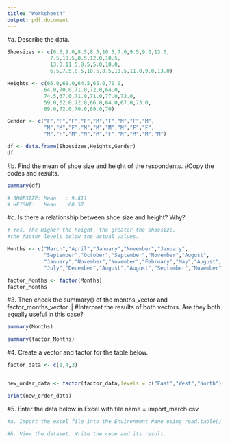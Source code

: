 ```yaml
---
title: "Worksheet4"
output: pdf_document
---
```


#a. Describe the data.
```r
Shoesizes <- c(6.5,9.0,8.5,8.5,10.5,7.0,9.5,9.0,13.0,
              7.5,10.5,8.5,12.0,10.5,
              13.0,11.5,8.5,5.0,10.0,
              6.5,7.5,8.5,10.5,8.5,10.5,11.0,9.0,13.0)

Heights <- c(66.0,68.0,64.5,65.0,70.0,
            64.0,70.0,71.0,72.0,64.0,
            74.5,67.0,71.0,71.0,77.0,72.0,
            59.0,62.0,72.0,66.0,64.0,67.0,73.0,
            69.0,72.0,70.0,69.0,70)

Gender <- c("F","F","F","F","M","F","M","F","M",
            "M","M","F","M","M","M","M","F","F",
            "M","F","M","M","M","F","M","M","M","M")

df <- data.frame(Shoesizes,Heights,Gender)
df
```
#b. Find the mean of shoe size and height of the respondents.
#Copy the codes and results.
```r
summary(df)

# SHOESIZE: Mean   : 9.411
# HEIGHT:   Mean   :68.57 
```
#c. Is there a relationship between shoe size and height? Why?
```r
# Yes, The Higher the height, the greater the shoesize.
#the factor levels below the actual values.

Months <- c("March","April","January","November","January",
            "September","October","September","November","August",
            "January","November","November","February","May","August",
            "July","December","August","August","September","November","February","April")

factor_Months <- factor(Months)
factor_Months

```
#3. Then check the summary() of the months_vector and factor_months_vector. |
#Interpret the results of both vectors. Are they both equally useful in this case?
```r
summary(Months)

summary(factor_Months)
```
#4. Create a vector and factor for the table below.
```r
factor_data <- c(1,4,3)


new_order_data <- factor(factor_data,levels = c("East","West","North"))

print(new_order_data)
```
#5. Enter the data below in Excel with file name = import_march.csv
```r

#a. Import the excel file into the Environment Pane using read.table() function.

#b. View the dataset. Write the code and its result.

```
